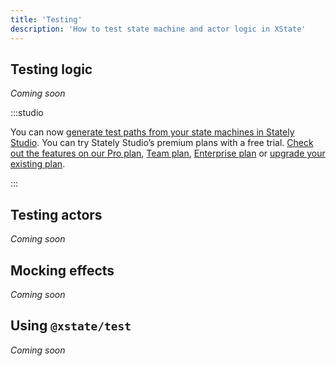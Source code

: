 ```yaml
---
title: 'Testing'
description: 'How to test state machine and actor logic in XState'
---
```


## Testing logic

_Coming soon_

:::studio

You can now [generate test paths from your state machines in Stately Studio](generate-test-paths.mdx). You can try Stately Studio’s premium plans with a free trial. [Check out the features on our Pro plan](studio-pro-plan.mdx), [Team plan](studio-team-plan.mdx), [Enterprise plan](studio-enterprise-plan.mdx) or [upgrade your existing plan](https://stately.ai/registry/billing).

:::

## Testing actors

_Coming soon_

## Mocking effects

_Coming soon_

## Using `@xstate/test`

_Coming soon_
